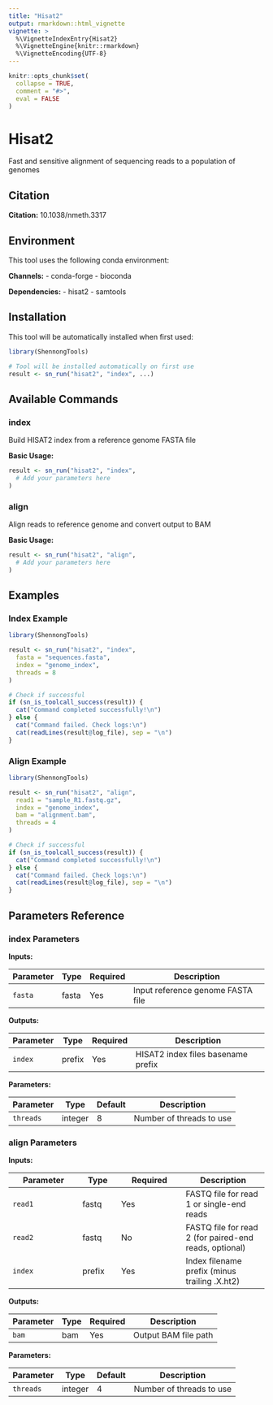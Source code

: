```yaml
---
title: "Hisat2"
output: rmarkdown::html_vignette
vignette: >
  %\VignetteIndexEntry{Hisat2}
  %\VignetteEngine{knitr::rmarkdown}
  %\VignetteEncoding{UTF-8}
---
```


```r
knitr::opts_chunk$set(
  collapse = TRUE,
  comment = "#>",
  eval = FALSE
)
```

# Hisat2

Fast and sensitive alignment of sequencing reads to a population of genomes

## Citation

**Citation:** 10.1038/nmeth.3317

## Environment

This tool uses the following conda environment:

**Channels:**
- conda-forge
- bioconda

**Dependencies:**
- hisat2
- samtools

## Installation

This tool will be automatically installed when first used:

```r
library(ShennongTools)

# Tool will be installed automatically on first use
result <- sn_run("hisat2", "index", ...)
```

## Available Commands

### index

Build HISAT2 index from a reference genome FASTA file

**Basic Usage:**

```r
result <- sn_run("hisat2", "index",
  # Add your parameters here
)
```

### align

Align reads to reference genome and convert output to BAM

**Basic Usage:**

```r
result <- sn_run("hisat2", "align",
  # Add your parameters here
)
```

## Examples

### Index Example

```r
library(ShennongTools)

result <- sn_run("hisat2", "index",
  fasta = "sequences.fasta",
  index = "genome_index",
  threads = 8
)

# Check if successful
if (sn_is_toolcall_success(result)) {
  cat("Command completed successfully!\n")
} else {
  cat("Command failed. Check logs:\n")
  cat(readLines(result@log_file), sep = "\n")
}
```

### Align Example

```r
library(ShennongTools)

result <- sn_run("hisat2", "align",
  read1 = "sample_R1.fastq.gz",
  index = "genome_index",
  bam = "alignment.bam",
  threads = 4
)

# Check if successful
if (sn_is_toolcall_success(result)) {
  cat("Command completed successfully!\n")
} else {
  cat("Command failed. Check logs:\n")
  cat(readLines(result@log_file), sep = "\n")
}
```

## Parameters Reference

### index Parameters

**Inputs:**

| Parameter | Type | Required | Description |
|-----------|------|----------|-------------|
| `fasta` | fasta | Yes | Input reference genome FASTA file |

**Outputs:**

| Parameter | Type | Required | Description |
|-----------|------|----------|-------------|
| `index` | prefix | Yes | HISAT2 index files basename prefix |

**Parameters:**

| Parameter | Type | Default | Description |
|-----------|------|---------|-------------|
| `threads` | integer | 8 | Number of threads to use |

### align Parameters

**Inputs:**

| Parameter | Type | Required | Description |
|-----------|------|----------|-------------|
| `read1` | fastq | Yes | FASTQ file for read 1 or single-end reads |
| `read2` | fastq | No | FASTQ file for read 2 (for paired-end reads, optional) |
| `index` | prefix | Yes | Index filename prefix (minus trailing .X.ht2) |

**Outputs:**

| Parameter | Type | Required | Description |
|-----------|------|----------|-------------|
| `bam` | bam | Yes | Output BAM file path |

**Parameters:**

| Parameter | Type | Default | Description |
|-----------|------|---------|-------------|
| `threads` | integer | 4 | Number of threads to use |

